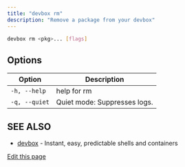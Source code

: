 ```yaml
---
title: "devbox rm"
description: "Remove a package from your devbox"
---
```


```bash
devbox rm <pkg>... [flags]
```

## Options[​](#options "Direct link to Options")

| Option        | Description                  |
| ------------- | ---------------------------- |
| `-h, --help`  | help for rm                  |
| `-q, --quiet` | Quiet mode: Suppresses logs. |

## SEE ALSO[​](#see-also "Direct link to SEE ALSO")

- [devbox](/docs/devbox/cli_reference/devbox/) - Instant, easy, predictable shells and containers

[Edit this page](https://github.com/jetify-com/devbox/tree/main/docs/app/docs/cli_reference/devbox_rm.md)
